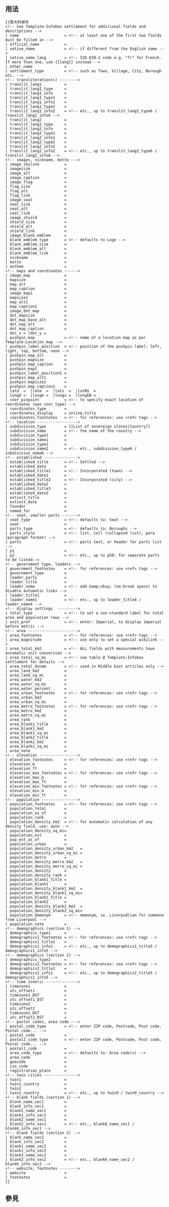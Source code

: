 <includeonly><!-- 在這裡加入模板的保護標識 --></includeonly><noinclude>{{template doc page viewed directly}}</noinclude>
<!-- 在本行下編輯模板說明 -->

== 用法 ==
<pre style="overflow: auto">
{{意大利城市
<!-- See Template:Infobox settlement for additional fields and descriptions -->
| name                    = <!-- at least one of the first two fields must be filled in -->
| official_name           = 
| native_name             = <!-- if different from the English name -->
| native_name_lang        = <!-- ISO 639-2 code e.g. "fr" for French. If more than one, use {{lang}} instead -->
| other_name              = 
| settlement_type         = <!-- such as Town, Village, City, Borough etc. -->
<!-- transliteration(s) -------->
| translit_lang1          = 
| translit_lang1_type     = 
| translit_lang1_info     = 
| translit_lang1_type1    = 
| translit_lang1_info1    = 
| translit_lang1_type2    = 
| translit_lang1_info2    = <!-- etc., up to translit_lang1_type6 / translit_lang1_info6 -->
| translit_lang2          = 
| translit_lang2_type     = 
| translit_lang2_info     = 
| translit_lang2_type1    = 
| translit_lang2_info1    = 
| translit_lang2_type2    = 
| translit_lang2_info2    = 
| translit_lang2_info2    = <!-- etc., up to translit_lang2_type6 / translit_lang2_info6 -->
<!-- images, nickname, motto --->
| image_skyline           = 
| imagesize               = 
| image_alt               = 
| image_caption           = 
| image_flag              = 
| flag_size               = 
| flag_alt                = 
| flag_link               =
| image_seal              = 
| seal_size               = 
| seal_alt                = 
| seal_link               = 
| image_shield            = 
| shield_size             = 
| shield_alt              = 
| shield_link             = 
| image_blank_emblem      = 
| blank_emblem_type       = <!-- defaults to Logo -->
| blank_emblem_size       = 
| blank_emblem_alt        = 
| blank_emblem_link       = 
| nickname                = 
| motto                   = 
| anthem                  = 
<!-- maps and coordinates ------>
| image_map               = 
| mapsize                 = 
| map_alt                 = 
| map_caption             = 
| image_map1              = 
| mapsize1                = 
| map_alt1                = 
| map_caption1            = 
| image_dot_map           = 
| dot_mapsize             = 
| dot_map_base_alt        = 
| dot_map_alt             = 
| dot_map_caption         = 
| dot_x = |dot_y = 
| pushpin_map             = <!-- name of a location map as per Template:Location_map -->
| pushpin_label_position  = <!-- position of the pushpin label: left, right, top, bottom, none -->
| pushpin_map_alt         = 
| pushpin_mapsize         = 
| pushpin_map_caption     =  
| pushpin_map1            = 
| pushpin_label_position1 = 
| pushpin_map_alt1        = 
| pushpin_mapsize1        = 
| pushpin_map_caption1    = 
| latd  =  |latm  =  |lats  =  |latNS  = 
| longd =  |longm =  |longs =  |longEW = 
| coor_pinpoint           = <!-- to specify exact location of coordinates (was coor_type) -->
| coordinates_type        = 
| coordinates_display     = inline,title
| coordinates_footnotes   = <!-- for references: use <ref> tags -->
<!-- location ------------------>
| subdivision_type        = [[List of sovereign states|Country]]
| subdivision_name        = <!-- the name of the country -->
| subdivision_type1       = 
| subdivision_name1       = 
| subdivision_type2       = 
| subdivision_name2       = <!-- etc., subdivision_type6 / subdivision_name6 -->
<!-- established --------------->
| established_title       = <!-- Settled -->
| established_date        = 
| established_title1      = <!-- Incorporated (town) -->
| established_date1       = 
| established_title2      = <!-- Incorporated (city) -->
| established_date2       = 
| established_title3      = 
| established_date3       = 
| extinct_title           = 
| extinct_date            = 
| founder                 = 
| named_for               = 
<!-- seat, smaller parts ------->
| seat_type               = <!-- defaults to: Seat -->
| seat                    = 
| parts_type              = <!-- defaults to: Boroughs -->
| parts_style             = <!-- list, coll (collapsed list), para (paragraph format) -->
| parts                   = <!-- parts text, or header for parts list -->
| p1                      = 
| p2                      = <!-- etc., up to p50: for separate parts to be listed-->
<!-- government type, leaders -->
| government_footnotes    = <!-- for references: use <ref> tags -->
| government_type         = 
| leader_party            = 
| leader_title            = 
| leader_name             = <!-- add &amp;nbsp; (no-break space) to disable automatic links -->
| leader_title1           = 
| leader_name1            = <!-- etc., up to leader_title4 / leader_name4 -->
<!-- display settings  --------->
| total_type              = <!-- to set a non-standard label for total area and population rows -->
| unit_pref               = <!-- enter: Imperial, to display imperial before metric -->
<!-- area ---------------------->
| area_footnotes          = <!-- for references: use <ref> tags -->
| area_magnitude          = <!-- use only to set a special wikilink -->
| area_total_km2          = <!-- ALL fields with measurements have automatic unit conversion -->
| area_total_sq_mi        = <!-- see table @ Template:Infobox settlement for details -->
| area_total_dunam        = <!-- used in Middle East articles only -->
| area_land_km2           = 
| area_land_sq_mi         = 
| area_water_km2          = 
| area_water_sq_mi        = 
| area_water_percent      = 
| area_urban_footnotes    = <!-- for references: use <ref> tags -->
| area_urban_km2          = 
| area_urban_sq_mi        = 
| area_metro_footnotes    = <!-- for references: use <ref> tags -->
| area_metro_km2          = 
| area_metro_sq_mi        = 
| area_rank               = 
| area_blank1_title       = 
| area_blank1_km2         = 
| area_blank1_sq_mi       = 
| area_blank2_title       = 
| area_blank2_km2         = 
| area_blank2_sq_mi       = 
| area_note               = 
<!-- elevation ----------------->
| elevation_footnotes     = <!-- for references: use <ref> tags -->
| elevation_m             = 
| elevation_ft            = 
| elevation_max_footnotes = <!-- for references: use <ref> tags -->
| elevation_max_m         = 
| elevation_max_ft        = 
| elevation_min_footnotes = <!-- for references: use <ref> tags -->
| elevation_min_m         = 
| elevation_min_ft        = 
<!-- population ---------------->
| population_footnotes    = <!-- for references: use <ref> tags -->
| population_total        = 
| population_as_of        = 
| population_rank         = 
| population_density_km2  = <!-- for automatic calculation of any density field, use: auto -->
| population_density_sq_mi= 
| population_est          = 
| pop_est_as_of           = 
| population_urban        = 
| population_density_urban_km2   = 
| population_density_urban_sq_mi = 
| population_metro        = 
| population_density_metro_km2   = 
| population_density_metro_sq_mi = 
| population_density      = 
| population_density_rank = 
| population_blank1_title = 
| population_blank1       = 
| population_density_blank1_km2  = 
| population_density_blank1_sq_mi= 
| population_blank2_title = 
| population_blank2       = 
| population_density_blank2_km2  = 
| population_density_blank2_sq_mi= 
| population_demonym      = <!-- demonym, ie. Liverpudlian for someone from Liverpool -->
| population_note         = 
<!-- demographics (section 1) -->
| demographics_type1      = 
| demographics1_footnotes = <!-- for references: use <ref> tags -->
| demographics1_title1    = 
| demographics1_info1     = <!-- etc., up to demographics1_title5 / demographics1_info5 -->
<!-- demographics (section 2) -->
| demographics_type2      = 
| demographics2_footnotes = <!-- for references: use <ref> tags -->
| demographics2_title1    = 
| demographics2_info1     = <!-- etc., up to demographics2_title5 / demographics2_info5 -->
<!-- time zone(s) -------------->
| timezone1               = 
| utc_offset1             = 
| timezone1_DST           = 
| utc_offset1_DST         = 
| timezone2               = 
| utc_offset2             = 
| timezone2_DST           = 
| utc_offset2_DST         = 
<!-- postal codes, area code --->
| postal_code_type        = <!-- enter ZIP code, Postcode, Post code, Postal code... -->
| postal_code             = 
| postal2_code_type       = <!-- enter ZIP code, Postcode, Post code, Postal code... -->
| postal2_code            = 
| area_code_type          = <!-- defaults to: Area code(s) -->
| area_code               = 
| geocode                 =
| iso_code                = 
| registration_plate      =
<!-- twin cities --------------->
| twin1                   = 
| twin1_country           = 
| twin2                   = 
| twin2_country           = <!-- etc., up to twin9 / twin9_country -->
<!-- blank fields (section 1) -->
| blank_name_sec1         = 
| blank_info_sec1         = 
| blank1_name_sec1        = 
| blank1_info_sec1        = 
| blank2_name_sec1        = 
| blank2_info_sec1        = <!-- etc., blank6_name_sec1 / blank6_info_sec1 -->
<!-- blank fields (section 2) -->
| blank_name_sec2         = 
| blank_info_sec2         = 
| blank1_name_sec2        = 
| blank1_info_sec2        = 
| blank2_name_sec2        = 
| blank2_info_sec2        = <!-- etc., blank6_name_sec2 / blank6_info_sec2 -->
<!-- website, footnotes -------->
| website                 = 
| footnotes               = 
}}
</pre>

== 參見 ==

<includeonly>
<!-- 本行下加入模板的分類 -->

<!-- 本行下加入模板的跨語言鏈接 -->

</includeonly>